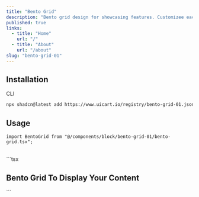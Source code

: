 ```yaml
---
title: "Bento Grid"
description: "Bento grid design for showcasing features. Customizee each Bento Card to your liking or use the default design that wee provide."
published: true
links:
  - title: "Home"
    url: "/"
  - title: "About"
    url: "/about"
slug: "bento-grid-01"
---
```


## Installation

<ComponentPreview name="bento-grid-01" shouldExpand={true} />

<Tabs defaultValue="cli">

<TabsList>
  <TabsTrigger value="cli">CLI</TabsTrigger>
</TabsList>

<TabsContent value="cli">

```bash
npx shadcn@latest add https://www.uicart.io/registry/bento-grid-01.json
```

</TabsContent>

</Tabs>

## Usage

```tsx
import BentoGrid from "@/components/block/bento-grid-01/bento-grid.tsx";
```

<br />
```tsx
    <div className="space-y-10">
      <div className="mx-auto max-w-xl text-center">
        <h2 className="font-display text-4xl font-extrabold leading-[1.15] [text-wrap:balance] sm:leading-[1.15]">
          Bento Grid To Display Your Content
        </h2>
      </div>
      <BentoGrid />
    </div>
```
